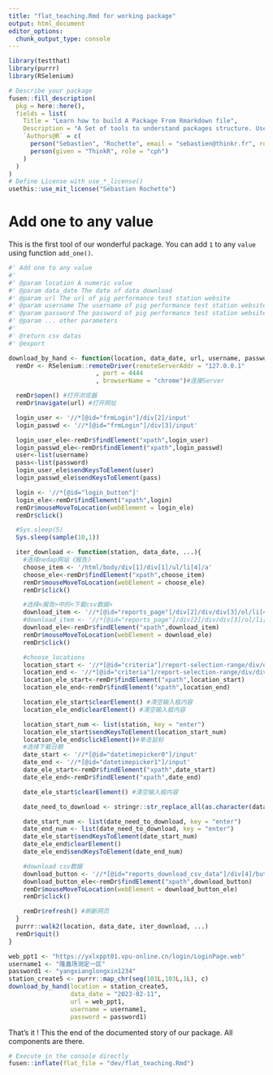```yaml
---
title: "flat_teaching.Rmd for working package"
output: html_document
editor_options: 
  chunk_output_type: console
---
```


<!-- 
Run this 'development' chunk

Store every call to library() that you need to run chunks line by line, as in a classical Rmd for analysis
-->

```r
library(testthat)
library(purrr)
library(RSelenium)
```

<!--
# Description of your package

This will fill the description of your package.
Fill and run the content of this chunk, before anything else. 

Note: when you will use other flat templates, this part will be in a separate file. Do not be surprised!
--> 

```r
# Describe your package
fusen::fill_description(
  pkg = here::here(),
  fields = list(
    Title = "Learn how to build A Package From Rmarkdown file",
    Description = "A Set of tools to understand packages structure. Use Rmarkdown First method to build a package from a defined template. Start your package with documentation. Everything can be set from a Rmarkdown file in your project.",
    `Authors@R` = c(
      person("Sebastien", "Rochette", email = "sebastien@thinkr.fr", role = c("aut", "cre")),
      person(given = "ThinkR", role = "cph")
    )
  )
)
# Define License with use_*_license()
usethis::use_mit_license("Sébastien Rochette")
```

# Add one to any value

This is the first tool of our wonderful package. 
You can add `1` to any `value` using function `add_one()`.

<!-- 
This first section shows:

- the three parts necessary for a package: 'function', 'examples' and 'tests'.  
  + Note that the three following chunks have names accordingly.

-->

```r
#' Add one to any value
#' 
#' @param location A numeric value
#' @param data_date The date of data download
#' @param url The url of pig performance test station website
#' @param username The username of pig performance test station website
#' @param password The password of pig performance test station website
#' @param ... other parameters
#'
#' @return csv datas
#' @export

download_by_hand <- function(location, data_date, url, username, password, ...){
  remDr <- RSelenium::remoteDriver(remoteServerAddr = "127.0.0.1"
                        , port = 4444
                        , browserName = "chrome")#连接Server

  remDr$open() #打开浏览器
  remDr$navigate(url) #打开网址

  login_user <- '//*[@id="frmLogin"]/div[2]/input'
  login_passwd <- '//*[@id="frmLogin"]/div[3]/input'

  login_user_ele<-remDr$findElement("xpath",login_user)
  login_passwd_ele<-remDr$findElement("xpath",login_passwd)
  user<-list(username)
  pass<-list(password)
  login_user_ele$sendKeysToElement(user)
  login_passwd_ele$sendKeysToElement(pass)

  login <- '//*[@id="login_button"]'
  login_ele<-remDr$findElement("xpath",login)
  remDr$mouseMoveToLocation(webElement = login_ele)
  remDr$click()

  #Sys.sleep(5)
  Sys.sleep(sample(10,1))

  iter_download <- function(station, data_date, ...){
    #选择nedap网站《报告》
    choose_item <- '/html/body/div[1]/div[1]/ul/li[4]/a'
    choose_ele<-remDr$findElement("xpath",choose_item)
    remDr$mouseMoveToLocation(webElement = choose_ele)
    remDr$click()

    #选择<报告>中的<下载csv数据>
    download_item <- '//*[@id="reports_page"]/div[2]/div/div[3]/ol/li[4]/a'
    #download_item <- '//*[@id="reports_page"]/div[2]/div/div[3]/ol/li[1]/a'
    download_ele<-remDr$findElement("xpath",download_item)
    remDr$mouseMoveToLocation(webElement = download_ele)
    remDr$click()

    #choose_locations
    location_start <- '//*[@id="criteria"]/report-selection-range/div/div/div/div[1]/input'
    location_end <- '//*[@id="criteria"]/report-selection-range/div/div/div/div[2]/input'
    location_ele_start<-remDr$findElement("xpath",location_start)
    location_ele_end<-remDr$findElement("xpath",location_end)

    location_ele_start$clearElement() #清空输入框内容
    location_ele_end$clearElement() #清空输入框内容

    location_start_num <- list(station, key = "enter")
    location_ele_start$sendKeysToElement(location_start_num)
    location_ele_end$clickElement()#单击鼠标
    #选择下载日期
    date_start <- '//*[@id="datetimepicker0"]/input'
    date_end <- '//*[@id="datetimepicker1"]/input'
    date_ele_start<-remDr$findElement("xpath",date_start)
    date_ele_end<-remDr$findElement("xpath",date_end)

    date_ele_start$clearElement() #清空输入框内容

    date_need_to_download <- stringr::str_replace_all(as.character(data_date),"-",".")

    date_start_num <- list(date_need_to_download, key = "enter")
    date_end_num <- list(date_need_to_download, key = "enter")
    date_ele_start$sendKeysToElement(date_start_num)
    date_ele_end$clearElement()
    date_ele_end$sendKeysToElement(date_end_num)

    #download csv数据
    download_button <- '//*[@id="reports_download_csv_data"]/div[4]/button'
    download_button_ele<-remDr$findElement("xpath",download_button)
    remDr$mouseMoveToLocation(webElement = download_button_ele)
    remDr$click()

    remDr$refresh() #刷新网页
  }
  purrr::walk2(location, data_date, iter_download, ...)
  remDr$quit()
}
```

<!--
Here is an example on how to use the function.
This should be a reproducible and working example
-->

```r
web_ppt1 <- "https://yxlxppt01.vpu-online.cn/login/LoginPage.web"
username1 <- "隆鑫场测定一区"
password1 <- "yangxianglongxin1234"
station_create5 <- purrr::map_chr(seq(101L,103L,1L), c)
download_by_hand(location = station_create5, 
                 data_date = "2023-02-11", 
                 url = web_ppt1, 
                 username = username1, 
                 password = password1)

```


That's it ! This the end of the documented story of our package. All components are there.

<!-- 
# Inflate your package

You're one inflate from paper to box.
Build your package from this very Rmd using `fusen::inflate()` 
-->


```r
# Execute in the console directly
fusen::inflate(flat_file = "dev/flat_teaching.Rmd")
```

<!-- 
- Verify your `"DESCRIPTION"` file has been updated
- Verify your function is in `"R/"` directory
- Verify your test is in `"tests/testthat/"` directory
- Verify this Rmd appears in `"vignettes/"` directory 
-->
